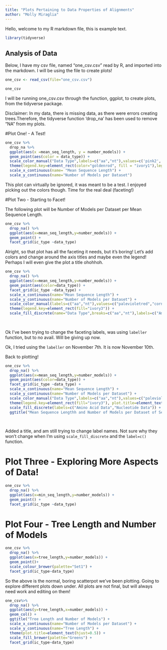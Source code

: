 ```yaml
---
title: "Plots Pertaining to Data Properties of Alignments"
author: "Molly Miraglia"
---
```

Hello, welcome to my R markdown file, this is example text.


```r
library(tidyverse)
```
## Analysis of Data
Below, I have my csv file, named "one_csv.csv" read by R, and imported into the markdown. I will be using the file to create plots!

```r
one_csv <- read_csv(file="one_csv.csv")
```

```r
one_csv
```
I will be running one_csv.csv through the function, ggplot, to create plots, from the tidyverse package.

Disclaimer: In my data, there is missing data, as there were errors creating trees.Therefore, the tidyverse function 'drop_na' has been used to remove "NA" from my plots.

#Plot One! - A Test!
```r
one_csv %>%
  drop_na %>%
  ggplot(aes(x =mean_seq_length, y = number_models)) + 
  geom_point(aes(color = data_type)) +
  scale_color_manual("Data Type",labels=c("aa","nt"),values=c('pink2','lightskyblue')) +
  theme(legend.key=element_rect(color="goldenrod", fill = "ivory1"),legend.background = element_rect(fill="pink", color = "grey")) +
  scale_x_continuous(name= "Mean Sequence Length") +
  scale_y_continuous(name="Number of Models per Dataset")
```

This plot can virtually be ignored, it was meant to be a test. I enjoyed picking out the colors though. Time for the real deal (faceting!)


#Plot Two - Starting to Facet!

The following plot will be Number of Models per Dataset per Mean Sequence Length.

```r
one_csv %>%
  drop_na() %>%
  ggplot(aes(x=mean_seq_length,y=number_models)) +
  geom_point() + 
  facet_grid(ic_type ~data_type)
```
Alright, so that plot has all the faceting it needs, but it's boring! Let's add colors and change around the axis titles and maybe even the legend! Perhaps I will even give the plot a title ohohhoh.


```r

one_csv %>%
  drop_na() %>%
  ggplot(aes(x=mean_seq_length,y=number_models)) +
  geom_point(aes(color=data_type)) + 
  facet_grid(ic_type ~data_type) +
  scale_x_continuous(name="Mean Sequence Length") +
  scale_y_continuous(name="Number of Models per Dataset") +
  scale_color_manual(labels=c("aa","nt"),values=c("palevioletred","cornflowerblue")) +
  theme(legend.key=element_rect(fill="ivory3")) +
  scale_fill_discrete(name="Data Type",breaks=c("aa","nt"),labels=c("Amino Acid Data","Nucleotide Data"))
  
  
```

Ok I've been trying to change the faceting labels, was using `labeller` function, but to no avail. Will be giving up now.

Ok, I tried using the `labeller` on November 7th. It is now November 10th. 

Back to plotting!


```r

one_csv %>%
  drop_na() %>%
  ggplot(aes(x=mean_seq_length,y=number_models)) +
  geom_point(aes(color=data_type)) + 
  facet_grid(ic_type ~data_type) +
  scale_x_continuous(name="Mean Sequence Length") +
  scale_y_continuous(name="Number of Models per Dataset") +
  scale_color_manual("Data Type",labels=c("aa","nt"),values=c("palevioletred","cornflowerblue")) +
  theme(legend.key=element_rect(fill="ivory3"), plot.title=element_text(hjust=0.5)) +
  scale_fill_discrete(labels=c("Amino Acid Data","Nucleotide Data")) +
  ggtitle("Mean Sequence Lengthh and Number of Models per Dataset of Selectome Data")
  
  
```

Added a title, and am still trying to change label names. Not sure why they won't change when I'm using `scale_fill_discrete` and the `label=c()` function. 

# Plot Three - Exploring More Aspects of Data!

```r
one_csv %>%
  drop_na() %>%
  ggplot(aes(x=min_seq_length,y=number_models)) +
  geom_point() +
  facet_grid(ic_type ~data_type)
```

# Plot Four - Tree Length and Number of Models

```r
one_csv %>%
  drop_na() %>%
  ggplot(aes(x=tree_length,y=number_models)) +
  geom_point()+
  scale_colour_brewer(palette="Set1") +
  facet_grid(ic_type~data_type)
```

So the above is the normal, boring scatterpot we've been plotting. Going to explore different plots down under. All plots are not final, but will always need work and editing on them!

```r
one_csv%>%
  drop_na() %>%
  ggplot(aes(y=tree_length,x=number_models)) +
  geom_col() +
  ggtitle("Tree Length and Number of Models") +
  scale_x_continuous(name="Number of Models per Dataset") +
  scale_y_continuous(name="Tree Length") +
  theme(plot.title=element_text(hjust=0.5)) +
  scale_fill_brewer(palette="Greens") +
  facet_grid(ic_type~data_type)
```